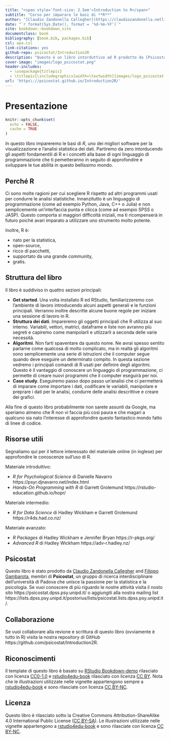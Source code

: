 ```yaml
--- 
title: "<span style='font-size: 2.5em'>Introduction to R</span>"
subtitle: "Corso per imparare le basi di **R**"
author: "[Claudio Zandonella Callegher](https://claudiozandonella.netlify.app/) and [Filippo Gambarota](https://filippogambarota.netlify.app/) members of [Psicostat](https://psicostat.dpss.psy.unipd.it/)"
date: "`r format(Sys.Date(), format = '%d-%m-%Y')`"
site: bookdown::bookdown_site
documentclass: book
bibliography: [book.bib, packages.bib]
csl: apa.csl
link-citations: yes
github-repo: psicostat/Introduction2R
description: "Questo è un libro intorduttivo ad R prodotto da [Psicostat](https://psicostat.dpss.psy.unipd.it/), gruppo di ricerca interdisciplinare che unisce la passione per la statistica e la psicologia."
cover-image: "images/logo_psicostat.png"
header-includes: 
  - \usepackage{titlepic}
  - \titlepic{\includegraphics[width=\textwidth]{images/logo_psicostat.pdf}}
url: 'https\://psicostat.github.io/Introduction2R/'
---
```


# Presentazione {-}


```r
knitr::opts_chunk$set(
  echo = FALSE,
  cache = TRUE
)
```

In questo libro impareremo le basi di *R*, uno dei migliori software per la visualizzazione e l'analisi statistica dei dati. Partiremo da zero intorducendo gli aspetti fondamentili di R e i concetti alla base di ogni linguaggio di programmazione che ti pemetteranno in seguito di approfondire e sviluppare le tue abilità in questo bellissimo mondo.

## Perché R {-}

Ci sono molte ragioni per cui scegliere R rispetto ad altri programmi usati per condurre le analisi statistiche. Innanzitutto è un linguaggio di programmazione (come ad esempio Python, Java, C++ o Julia) e non semplicemente un'interfaccia punta e clicca (come ad esempio SPSS o JASP). Questo comporta sì maggiori difficoltà iniziali, ma ti ricompenserà in futuro poiché avari imparato a utilizzare uno strumento molto potente.

Inoltre, R è:

- nato per la statistica,
- open-source,
- ricco di pacchetti,
- supportato da una grande community,
- gratis.

## Struttura del libro {-}

Il libro è suddiviso in quattro sezioni principali:

- **Get started**. Una volta installato R ed RStudio, familiarizzeremo con l'ambiente di lavoro introducendo alcuni aspetti generali e le funzioni principali. Verranno inoltre descritte alcune buone regole per iniziare una sessione di lavoro in R.
- **Struttura dei dati**. Impareremo gli oggetti principali che R utilizza al suo interno. Variabili, vettori, matrici, dataframe e liste non avranno più segreti e capiremo come manipolarli e utlizzarli a seconda delle varie necessità.
- **Algoritmi**. Non farti spaventare da questo nome. Ne avrai spesso sentito parlarne come qualcosa di molto complicato, ma in realtà gli algoritmi sono semplicemente una serie di istruzioni che il computer segue quando deve eseguire un determinato compito. In questa sezione vedremo i principali comandi di R usati per definire degli algoritmi. Questo è il vantaggio di conoscere un linguaggio di programmazione, ci permette di creare nuovi programmi che il computer eseguirà per noi.
- **Case study**. Eseguiremo passo dopo passo un'analisi che ci permetterà di imparare come importare i dati, codificare le variabili, manipolare e preprare i dati per le analisi, condurre delle analisi descrittive e creare dei grafici.

Alla fine di questo libro probabilmente non sarete assunti da Google, ma speriamo almeno che R non vi faccia più così paura e che magari a qualcuno sia nato l'interesse di approfondire questo fantastico mondo fatto di linee di codice.

## Risorse utili {-}

Segnaliamo qui per il lettore interessato del materiale online (in inglese) per approfondire le conoscenze sull'uso di R.

Materiale introduttivo:

- *R for Psychological Science* di Danielle Navarro https://psyr.djnavarro.net/index.html 
- *Hands-On Programming with R* di Garrett Grolemund https://rstudio-education.github.io/hopr/

Materiale intermedio:

- *R for Data Science* di Hadley Wickham e Garrett Grolemund https://r4ds.had.co.nz/

Materiale avanzato:

- *R Packages* di Hadley Wickham e Jennifer Bryan https://r-pkgs.org/
- *Advanced R* di Hadley Wickham https://adv-r.hadley.nz/

## Psicostat {-}

Questo libro è stato prodotto da [Claudio Zandonella Callegher](https://claudiozandonella.netlify.app/) and [Filippo Gambarota](https://filippogambarota.netlify.app/), membri di **Psicostat**, un gruppo di ricerca interdisciplinare dell'università di Padova che unisce la passione per la statistica e la psicologia. Se vuoi conoscere di più riguardo le nostre attività visita il nosto sito https://psicostat.dpss.psy.unipd.it/ o aggiungiti alla nostra mailing list https://lists.dpss.psy.unipd.it/postorius/lists/psicostat.lists.dpss.psy.unipd.it/.

## Collaborazione {-}

Se vuoi collaborare alla revione e scrittura di questo libro (ovviamente è tutto in R) visita la nostra repository di GitHub https://github.com/psicostat/Introduction2R.


## Riconoscimenti {-}

Il template di questo libro è basato su [RStudio Bookdown-demo](https://github.com/rstudio/bookdown-demo) rilasciato con licenza [CC0-1.0](https://creativecommons.org/publicdomain/zero/1.0/) e [rstudio4edu-book](https://rstudio4edu.github.io/rstudio4edu-book/) rilasciato con licenza [CC BY](https://creativecommons.org/licenses/by/2.0/). Nota che le illustrazioni utilizzate nelle vignette appartengono sempre a [rstudio4edu-book](https://rstudio4edu.github.io/rstudio4edu-book/) e sono rilasciate con licenza [CC BY-NC](https://creativecommons.org/licenses/by-nc/2.0/).


## Licenza {-}

Questo libro è rilasciato sotto la Creative Commons Attribution-ShareAlike 4.0 International Public License ([CC BY-SA](https://creativecommons.org/licenses/by-sa/4.0/legalcode)).
Le illustrazioni utilizzate nelle vignette appartengono a [rstudio4edu-book](https://rstudio4edu.github.io/rstudio4edu-book/) e sono rilasciate con licenza [CC BY-NC](https://creativecommons.org/licenses/by-nc/2.0/).

